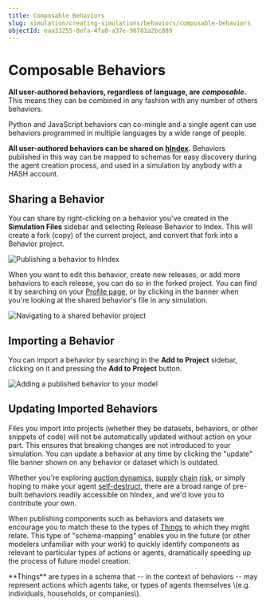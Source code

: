 ```yaml
---
title: Composable Behaviors
slug: simulation/creating-simulations/behaviors/composable-behaviors
objectId: eaa33255-8efa-4fa0-a37e-90781a2bc889
---
```


# Composable Behaviors

**All user-authored behaviors, regardless of language, are** _**composable**_**.** This means they can be combined in any fashion with any number of others behaviors.

Python and JavaScript behaviors can co-mingle and a single agent can use behaviors programmed in multiple languages by a wide range of people.

**All user-authored behaviors can be shared on** [**hIndex**](/index)**.** Behaviors published in this way can be mapped to schemas for easy discovery during the agent creation process, and used in a simulation by anybody with a HASH account.

## Sharing a Behavior

You can share by right-clicking on a behavior you've created in the **Simulation Files** sidebar and selecting Release Behavior to Index. This will create a fork \(copy\) of the current project, and convert that fork into a Behavior project.

![Publishing a behavior to hIndex](https://cdn-us1.hash.ai/site/docs/screen-shot-2020-05-30-at-5.54.56-pm.png)

When you want to edit this behavior, create new releases, or add more behaviors to each release, you can do so in the forked project. You can find it by searching on your [Profile page](/profile), or by clicking in the banner when you're looking at the shared behavior's file in any simulation.

![Navigating to a shared behavior project](https://cdn-us1.hash.ai/site/docs/image%20%2821%29.png)

## Importing a Behavior

You can import a behavior by searching in the **Add to Project** sidebar, clicking on it and pressing the **Add to Project** button.

![Adding a published behavior to your model](https://cdn-us1.hash.ai/site/docs/image%20%284%29.png)

## Updating Imported Behaviors

Files you import into projects \(whether they be datasets, behaviors, or other snippets of code\) will not be automatically updated without action on your part. This ensures that breaking changes are not introduced to your simulation. You can update a behavior at any time by clicking the "update" file banner shown on any behavior or dataset which is outdated.

Whether you're exploring [auction dynamics](/@hash/english-auction), [supply](/@hash/supply-chain-fulfill) [chain](/@hash/supply-chain-calculate-order) [risk](/@hash/supply-chain-intake), or simply hoping to make your agent [self-destruct](/@hash/remove-self), there are a broad range of pre-built behaviors readily accessible on hIndex, and we'd love you to contribute your own.

When publishing components such as behaviors and datasets we encourage you to match these to the types of [Things](/schemas/Thing) to which they might relate. This type of "schema-mapping" enables you in the future \(or other modelers unfamiliar with your work\) to quickly identify components as relevant to particular types of actions or agents, dramatically speeding up the process of future model creation.

<Hint style="info">
  **Things** are types in a schema that -- in the context of behaviors -- may
  represent actions which agents take, or types of agents themselves \(e.g.
  individuals, households, or companies\).
</Hint>
